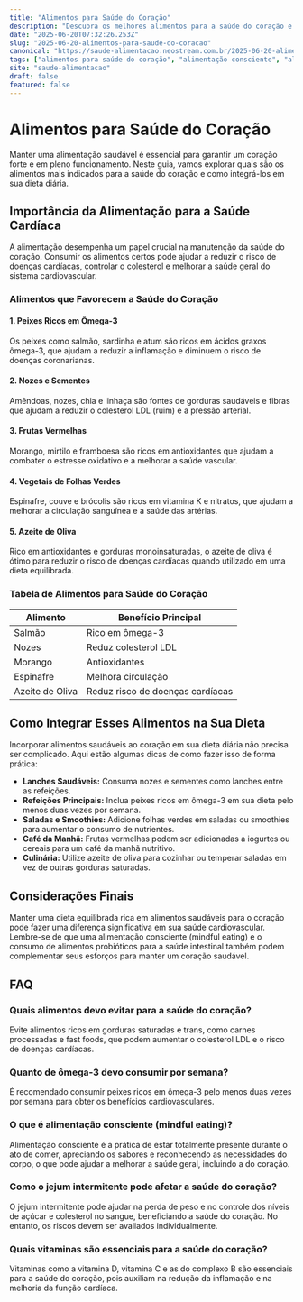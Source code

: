 ```yaml
---
title: "Alimentos para Saúde do Coração"
description: "Descubra os melhores alimentos para a saúde do coração e como incluí-los na sua dieta diária para um coração mais saudável."
date: "2025-06-20T07:32:26.253Z"
slug: "2025-06-20-alimentos-para-saude-do-coracao"
canonical: "https://saude-alimentacao.neostream.com.br/2025-06-20-alimentos-para-saude-do-coracao"
tags: ["alimentos para saúde do coração", "alimentação consciente", "alimentos probióticos", "jejum intermitente"]
site: "saude-alimentacao"
draft: false
featured: false
---
```


# Alimentos para Saúde do Coração

Manter uma alimentação saudável é essencial para garantir um coração forte e em pleno funcionamento. Neste guia, vamos explorar quais são os alimentos mais indicados para a saúde do coração e como integrá-los em sua dieta diária.

## Importância da Alimentação para a Saúde Cardíaca

A alimentação desempenha um papel crucial na manutenção da saúde do coração. Consumir os alimentos certos pode ajudar a reduzir o risco de doenças cardíacas, controlar o colesterol e melhorar a saúde geral do sistema cardiovascular.

### Alimentos que Favorecem a Saúde do Coração

#### 1. Peixes Ricos em Ômega-3

Os peixes como salmão, sardinha e atum são ricos em ácidos graxos ômega-3, que ajudam a reduzir a inflamação e diminuem o risco de doenças coronarianas.

#### 2. Nozes e Sementes

Amêndoas, nozes, chia e linhaça são fontes de gorduras saudáveis e fibras que ajudam a reduzir o colesterol LDL (ruim) e a pressão arterial.

#### 3. Frutas Vermelhas

Morango, mirtilo e framboesa são ricos em antioxidantes que ajudam a combater o estresse oxidativo e a melhorar a saúde vascular.

#### 4. Vegetais de Folhas Verdes

Espinafre, couve e brócolis são ricos em vitamina K e nitratos, que ajudam a melhorar a circulação sanguínea e a saúde das artérias.

#### 5. Azeite de Oliva

Rico em antioxidantes e gorduras monoinsaturadas, o azeite de oliva é ótimo para reduzir o risco de doenças cardíacas quando utilizado em uma dieta equilibrada.

### Tabela de Alimentos para Saúde do Coração

| Alimento         | Benefício Principal               |
|------------------|----------------------------------|
| Salmão           | Rico em ômega-3                   |
| Nozes            | Reduz colesterol LDL              |
| Morango          | Antioxidantes                     |
| Espinafre        | Melhora circulação                |
| Azeite de Oliva  | Reduz risco de doenças cardíacas  |

## Como Integrar Esses Alimentos na Sua Dieta

Incorporar alimentos saudáveis ao coração em sua dieta diária não precisa ser complicado. Aqui estão algumas dicas de como fazer isso de forma prática:

- **Lanches Saudáveis:** Consuma nozes e sementes como lanches entre as refeições.
- **Refeições Principais:** Inclua peixes ricos em ômega-3 em sua dieta pelo menos duas vezes por semana.
- **Saladas e Smoothies:** Adicione folhas verdes em saladas ou smoothies para aumentar o consumo de nutrientes.
- **Café da Manhã:** Frutas vermelhas podem ser adicionadas a iogurtes ou cereais para um café da manhã nutritivo.
- **Culinária:** Utilize azeite de oliva para cozinhar ou temperar saladas em vez de outras gorduras saturadas.

## Considerações Finais

Manter uma dieta equilibrada rica em alimentos saudáveis para o coração pode fazer uma diferença significativa em sua saúde cardiovascular. Lembre-se de que uma alimentação consciente (mindful eating) e o consumo de alimentos probióticos para a saúde intestinal também podem complementar seus esforços para manter um coração saudável.

## FAQ

### Quais alimentos devo evitar para a saúde do coração?
Evite alimentos ricos em gorduras saturadas e trans, como carnes processadas e fast foods, que podem aumentar o colesterol LDL e o risco de doenças cardíacas.

### Quanto de ômega-3 devo consumir por semana?
É recomendado consumir peixes ricos em ômega-3 pelo menos duas vezes por semana para obter os benefícios cardiovasculares.

### O que é alimentação consciente (mindful eating)?
Alimentação consciente é a prática de estar totalmente presente durante o ato de comer, apreciando os sabores e reconhecendo as necessidades do corpo, o que pode ajudar a melhorar a saúde geral, incluindo a do coração.

### Como o jejum intermitente pode afetar a saúde do coração?
O jejum intermitente pode ajudar na perda de peso e no controle dos níveis de açúcar e colesterol no sangue, beneficiando a saúde do coração. No entanto, os riscos devem ser avaliados individualmente.

### Quais vitaminas são essenciais para a saúde do coração?
Vitaminas como a vitamina D, vitamina C e as do complexo B são essenciais para a saúde do coração, pois auxiliam na redução da inflamação e na melhoria da função cardíaca.